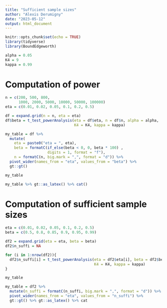 ```yaml
---
title: "Sufficient sample sizes"
author: "Alexis Derumigny"
date: "2023-05-12"
output: html_document
---
```


```r
knitr::opts_chunk$set(echo = TRUE)
library(tidyverse)
library(BoundEdgeworth)
```



```r
alpha = 0.05
K4 = 9
kappa = 0.99
```


# Computation of power

```r
n = c(200, 500, 800,
      1000, 2000, 5000, 10000, 50000, 100000)
eta = c(0.01, 0.02, 0.05, 0.1, 0.2, 0.5)

df = expand.grid(n = n, eta = eta)
df$beta = t_test_powerAnalysis(eta = df$eta, n = df$n, alpha = alpha,
                               K4 = K4, kappa = kappa)
```


```r
my_table = df %>% 
  mutate(
    eta = paste0("eta = ", eta),
    beta = formatC(if_else(beta < 0, 0, beta * 100) ,
                   digits = 1, format = "f"),
    n = formatC(n, big.mark = ",", format = "d")) %>%
  pivot_wider(names_from = "eta", values_from = "beta") %>%
  gt::gt()

my_table

my_table %>% gt::as_latex() %>% cat()
```


# Computation of sufficient sample sizes


```r

eta = c(0.01, 0.02, 0.05, 0.1, 0.2, 0.5)
beta = c(0.5, 0.8, 0.85, 0.9, 0.95, 0.99)

df2 = expand.grid(eta = eta, beta = beta)
df2$n_suffi = NA

for (i in 1:nrow(df2)){
  df2$n_suffi[i] = t_test_powerAnalysis(eta = df2$eta[i], beta = df2$beta[i], alpha = alpha,
                                        K4 = K4, kappa = kappa)
}

my_table

my_table = df2 %>%
  mutate(n_suffi = formatC(n_suffi, big.mark = ",", format = "d")) %>%
  pivot_wider(names_from = "eta", values_from = "n_suffi") %>%
  gt::gt() %>% gt::as_latex() %>% cat
```


